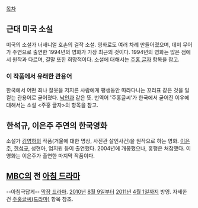 [[목차]]
== 근대 미국 소설 ==
미국의 소설가 너새니얼 호손의 걸작 소설. 영화로도 여러 차례 만들어졌으며, 데미 무어가 주연으로 출연한 1994년의 영화가 가장 최근의 것이다. 1994년의 영화는 많은 점에서 원작과 다르며, 결말 또한 희망적이다.
소설에 대해서는 [[주홍 글자]] 항목을 참고.

=== 이 작품에서 유래한 관용어 ===
한국에서 어떤 죄나 잘못을 저지른 사람에게 평생동안 따라다니는 꼬리표 같은 것을 일컫는 관용어로 굳어졌다. [[낙인]]과 같은 뜻. 번역어 '주홍글씨'가 한국에서 굳어진 이유에 대해서는 소설 <주홍 글자>의 항목을 참고.

== 한석규, 이은주 주연의 한국영화 ==
소설가 [[김영하]]의 작품(거울에 대한 명상, 사진관 살인사건)을 원작으로 하는 영화. [[이은주#s-1|이은주]], [[한석규]], 성현아, 엄지원 등이 출연했다. 2004년에 개봉했으나, 흥행은 처참했다. 이 영화는 이은주가 출연한 마지막 작품이다.

== [[문화방송|MBC]]의 전 [[아침 드라마]] ==
--아침극답게-- [[막장 드라마]]. [[2010년]] [[8월 9일]]부터 [[2011년]] [[4월 1일]]까지 방영. 자세한 건 [[주홍글씨(드라마)]] 항목 참조.

